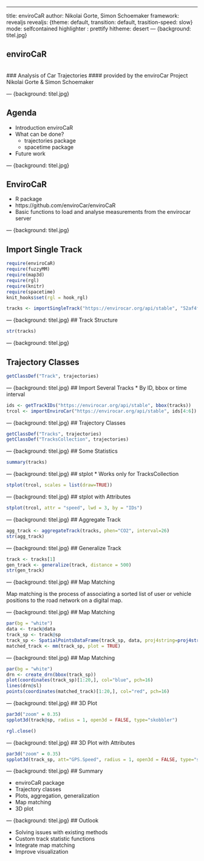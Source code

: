 ---
title: enviroCaR
author: Nikolai Gorte, Simon Schoemaker
framework: revealjs
revealjs: {theme: default, transition: default, trasition-speed: slow}
mode: selfcontained
highlighter : prettify
hitheme: desert
--- {background: titel.jpg}

## enviroCaR 
<br>
### Analysis of Car Trajectories 
#### provided by the enviroCar Project
Nikolai Gorte & Simon Schoemaker 

--- {background: titel.jpg}

## Agenda


* Introduction enviroCaR
* What can be done?
  * trajectories package
  * spacetime package
* Future work

--- {background: titel.jpg}

## EnviroCaR
* R package
* https://github.com/enviroCar/enviroCaR
* Basic functions to load and analyse measurements from the envirocar server

--- {background: titel.jpg}

## Import Single Track
```r
require(enviroCaR)
require(fuzzyMM)
require(map3d)
require(rgl)
require(knitr)
require(spacetime)
knit_hooks$set(rgl = hook_rgl)
```

```r
tracks <- importSingleTrack("https://envirocar.org/api/stable", "52af4fd3e4b0593cce13bfc7")

```

--- {background: titel.jpg}
## Track Structure
```r
str(tracks)
```

--- {background: titel.jpg}

## Trajectory Classes 
```r
getClassDef("Track", trajectories)
```

--- {background: titel.jpg}
## Import Several Tracks
* By ID, bbox or time interval
```r
ids <- getTrackIDs("https://envirocar.org/api/stable", bbox(tracks))
trcol <- importEnviroCar("https://envirocar.org/api/stable", ids[4:6])
```

--- {background: titel.jpg}
## Trajectory Classes 
```r
getClassDef("Tracks", trajectories)
getClassDef("TracksCollection", trajectories)
```


--- {background: titel.jpg}
## Some Statistics
```r
summary(tracks)
```


--- {background: titel.jpg}
## stplot
* Works only for TracksCollection
```r
stplot(trcol, scales = list(draw=TRUE))
```

--- {background: titel.jpg}
## stplot with Attributes
```r
stplot(trcol, attr = "speed", lwd = 3, by = "IDs")
```


--- {background: titel.jpg}
## Aggregate Track
```r
agg_track <- aggregateTrack(tracks, phen="CO2", interval=26)
str(agg_track)
```

--- {background: titel.jpg}
## Generalize Track
```r
track <- tracks[1]
gen_track <- generalize(track, distance = 500)
str(gen_track)
```


--- {background: titel.jpg}
## Map Matching

Map matching is the process of associating a sorted list of user 
or vehicle positions to the road network on a digital map.


--- {background: titel.jpg}
## Map Matching

```r
par(bg = "white")
data <- track@data
track_sp <- track@sp
track_sp <- SpatialPointsDataFrame(track_sp, data, proj4string=proj4string(track_sp), bbox=bbox(track_sp))
matched_track <- mm(track_sp, plot = TRUE)
```

--- {background: titel.jpg}
## Map Matching

```r
par(bg = "white")
drn <- create_drn(bbox(track_sp))
plot(coordinates(track_sp)[1:20,], col="blue", pch=16)
lines(drn@sl)
points(coordinates(matched_track)[1:20,], col="red", pch=16)
```

--- {background: titel.jpg}
## 3D Plot

```r
par3d("zoom" = 0.35)
spplot3d(track@sp, radius = 1, open3d = FALSE, type="skobbler")
```
```r
rgl.close()
```

--- {background: titel.jpg}
## 3D Plot with Attributes

```r
par3d("zoom" = 0.35)
spplot3d(track_sp, att="GPS.Speed", radius = 1, open3d = FALSE, type="skobbler")
```

--- {background: titel.jpg}
## Summary

* enviroCaR package
* Trajectory classes
* Plots, aggregation, generalization
* Map matching
* 3D plot

--- {background: titel.jpg}
## Outlook

* Solving issues with existing methods
* Custom track statistic functions
* Integrate map matching
* Improve visualization


